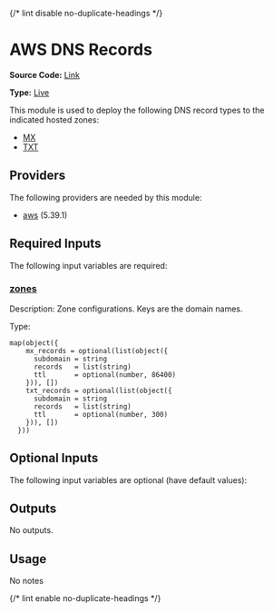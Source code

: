 {/* lint disable no-duplicate-headings */}

# AWS DNS Records

**Source Code:** [Link](https://github.com/Panfactum/stack/tree/__currentPanfactumVersion__/packages/terraform/aws_dns_records)

**Type:** [Live](./overview)

This module is used to deploy the following DNS record types
to the indicated hosted zones:

* [MX](https://www.cloudflare.com/learning/dns/dns-records/dns-mx-record/)
* [TXT](https://www.cloudflare.com/learning/dns/dns-records/dns-txt-record/)

## Providers

The following providers are needed by this module:

* [aws](https://registry.terraform.io/providers/hashicorp/aws/5.39.1/docs) (5.39.1)

## Required Inputs

The following input variables are required:

### <a name="input_zones" /> [zones](#input_zones)

Description: Zone configurations. Keys are the domain names.

Type:

```hcl
map(object({
    mx_records = optional(list(object({
      subdomain = string
      records   = list(string)
      ttl       = optional(number, 86400)
    })), [])
    txt_records = optional(list(object({
      subdomain = string
      records   = list(string)
      ttl       = optional(number, 300)
    })), [])
  }))
```

## Optional Inputs

The following input variables are optional (have default values):

## Outputs

No outputs.

## Usage

No notes

{/* lint enable no-duplicate-headings */}

